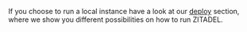 If you choose to run a local instance have a look at our [deploy](/self-hosting/deploy/overview) section, where we show you different possibilities on how to run ZITADEL.